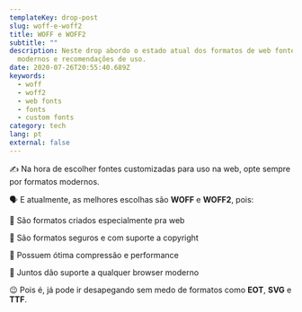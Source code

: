 ```yaml
---
templateKey: drop-post
slug: woff-e-woff2
title: WOFF e WOFF2
subtitle: ""
description: Neste drop abordo o estado atual dos formatos de web fontes
  modernos e recomendações de uso.
date: 2020-07-26T20:55:40.689Z
keywords:
  - woff
  - woff2
  - web fonts
  - fonts
  - custom fonts
category: tech
lang: pt
external: false
---
```


<Drop>

✍️ Na hora de escolher fontes customizadas para uso na web, opte sempre por formatos modernos.

🗣 E atualmente, as melhores escolhas são **WOFF** e **WOFF2**, pois:

🎨 São formatos criados especialmente pra web

🎨 São formatos seguros e com suporte a copyright

🎨 Possuem ótima compressão e performance

🎨 Juntos dão suporte a qualquer browser moderno

😉 Pois é, já pode ir desapegando sem medo de formatos como **EOT**, **SVG** e **TTF**.

</Drop>
